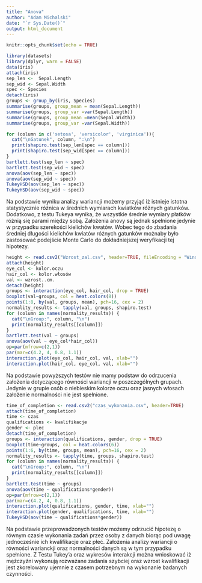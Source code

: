 ---
title: "Anova"
author: "Adam Michalski"
date: "`r Sys.Date()`"
output: html_document
---

```{r setup, include=FALSE}
knitr::opts_chunk$set(echo = TRUE)
```

```{r iris, warning=FALSE}
library(datasets)
library(dplyr, warn = FALSE)
data(iris)
attach(iris)
sep_len <-  Sepal.Length
sep_wid <- Sepal.Width
spec <- Species
detach(iris)
groups <- group_by(iris, Species)
summarise(groups, group_mean = mean(Sepal.Length))
summarise(groups, group_var =var(Sepal.Length))
summarise(groups, group_mean =mean(Sepal.Width))
summarise(groups, group_var =var(Sepal.Width))

for (column in c('setosa', 'versicolor', 'virginica')){
  cat("\nGatunek", column, ":\n")
  print(shapiro.test(sep_len[spec == column]))
  print(shapiro.test(sep_wid[spec == column]))
}
bartlett.test(sep_len ~ spec)
bartlett.test(sep_wid ~ spec)
anova(aov(sep_len ~ spec))
anova(aov(sep_wid ~ spec))
TukeyHSD(aov(sep_len ~ spec))
TukeyHSD(aov(sep_wid ~ spec))
```
Na podstawie wyniku analizy wariancji możemy przyjąć iż istnieje istotna statystycznie różnica w średnich wymiarach kwiatków różnych gatunków. Dodatkowo, z testu Tukeya wynika, że wszystkie średnie wymiary płatków różnią się parami między sobą. Założenia anovy są jednak spełnione jedynie w przypadku szerekości kielichów kwatów. Wobec tego do zbadania średniej długości kielichów kwiatów różnych gatunków możnaby było zastosować podejście Monte Carlo do dokładniejszej weryfikacji tej hipotezy.

```{r height}
height <- read.csv2("Wzrost_zal.csv", header=TRUE, fileEncoding = "Windows-1250")
attach(height)
eye_col <- kolor.oczu 
hair_col <- kolor.włosów
val <- wzrost..cm.
detach(height)
groups <- interaction(eye_col, hair_col, drop = TRUE)
boxplot(val~groups, col = heat.colors(8))
points(1:8, by(val, groups, mean), pch=16, cex = 2)
normality_results <- tapply(val, groups, shapiro.test)
for (column in names(normality_results)) {
  cat("\nGroup:", column, "\n")
  print(normality_results[[column]])
}
bartlett.test(val ~ groups)
anova(aov(val ~ eye_col*hair_col))
op=par(mfrow=c(2,1))
par(mar=c(4.2, 4, 0.8, 1.1))
interaction.plot(eye_col, hair_col, val, xlab="")
interaction.plot(hair_col, eye_col, val, xlab="")
```

Na podstawie powyższych testów nie mamy podstaw do odrzucenia założenia dotyczącego równości wariancji w poszczególnych grupach. Jedynie w grupie osób o niebieskim kolorze oczu oraz jasnych włosach założenie normalności nie jest spełnione.

```{r }
time_of_completion <- read.csv2("czas_wykonania.csv", header=TRUE)
attach(time_of_completion)
time <- czas
qualifications <- kwalifikacje
gender <- plec
detach(time_of_completion)
groups <- interaction(qualifications, gender, drop = TRUE)
boxplot(time~groups, col = heat.colors(6))
points(1:6, by(time, groups, mean), pch=16, cex = 2)
normality_results <- tapply(time, groups, shapiro.test)
for (column in names(normality_results)) {
  cat("\nGroup:", column, "\n")
  print(normality_results[[column]])
}
bartlett.test(time ~ groups)
anova(aov(time ~ qualifications*gender))
op=par(mfrow=c(2,1))
par(mar=c(4.2, 4, 0.8, 1.1))
interaction.plot(qualifications, gender, time, xlab="")
interaction.plot(gender, qualifications, time, xlab="")
TukeyHSD(aov(time ~ qualifications*gender))
```

Na podstawie przeprowadzonych testów możemy odrzucić hipotezę o równym czasie wykonania zadań przez osoby z danych biorąc pod uwagę jednocześnie ich kwalifikacje oraz płeć. Założenia analizy wariancji o równości warianckji oraz normalności danych są w tym przypadku spełnione. Z Testu Tukey'a oraz wykresów interakcji można wnioskować iż mężczyźni wykonują rozważane zadania szybciej oraz wzrost kwalifikacji jest zkorelowany ujemnie z czasem potrzebnym na wykonanie badanych czynności.